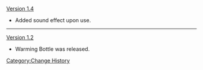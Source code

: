 [[Version 1.4]]
*Added sound effect upon use.
----
[[Version 1.2]]
*Warming Bottle was released.
<noinclude>[[Category:Change History]]</noinclude>